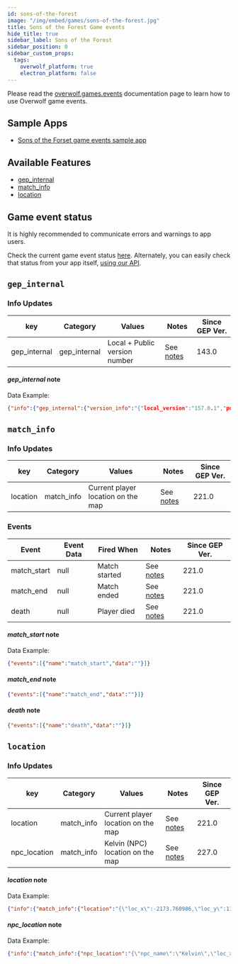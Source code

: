 ```yaml
---
id: sons-of-the-forest
image: "/img/embed/games/sons-of-the-forest.jpg"
title: Sons of the Forest Game events
hide_title: true
sidebar_label: Sons of the Forest
sidebar_position: 0
sidebar_custom_props:
  tags:
    overwolf_platform: true
    electron_platform: false
---
```


<!-- GENERATED USING /scripts/generate.js -->

<head>
  <meta name="keywords" content="API for Sons of the Forest, Sons of the Forest API, SDK for Sons of the Forest, Sons of the Forest SDK"/>
</head>

<GameInfo gameId={22638} page="docs" />

Please read the [overwolf.games.events](/api/game-data) documentation page to learn how to use Overwolf game events.

## Sample Apps
* [Sons of the Forset game events sample app](https://github.com/overwolf/events-sample-apps)

## Available Features

* [gep_internal](#gep_internal)
* [match_info](#match_info)
* [location](#location)

## Game event status

It is highly recommended to communicate errors and warnings to app users. 

Check the current game event status [here](/status/). Alternately, you can easily check that status from your app itself, [using our API](/topics/using-events/how-to-check-events-status-from-app).

## `gep_internal`

### Info Updates

key          | Category    | Values                    | Notes                 | Since GEP Ver. |
------------ | ------------| ------------------------- | --------------------- | ------------- | 
gep_internal | gep_internal| Local + Public version number|See [notes](#gep_internal-note)|   143.0       |

#### *gep_internal* note

Data Example:

```json
{"info":{"gep_internal":{"version_info":"{"local_version":"157.0.1","public_version":"157.0.1","is_updated":true}"}},"feature":"gep_internal"}
```

## `match_info`

### Info Updates

key          | Category    | Values                    | Notes                 | Since GEP Ver. |
------------ | ------------| ------------------------- | --------------------- | ------------- | 
location | match_info| Current player location on the map|See [notes](#location-note)|   221.0       |

### Events

Event       | Event Data   | Fired When    | Notes              | Since GEP Ver. |
------------| -------------| --------------| ------------------ | --------------|
match_start | null         | Match started |See [notes](#match_start-note)|     221.0     | 
match_end   | null         | Match ended   |See [notes](#match_end-note)|     221.0     | 
death   | null         | Player died   |See [notes](#death-note)|     221.0     |


#### *match_start* note

Data Example:

```json
{"events":[{"name":"match_start","data":""}]}
```

#### *match_end* note

```json
{"events":[{"name":"match_end","data":""}]}
```

#### *death* note

```json
{"events":[{"name":"death","data":""}]}
```

## `location`

### Info Updates

key          | Category    | Values                    | Notes                 | Since GEP Ver. |
------------ | ------------| ------------------------- | --------------------- | ------------- | 
location | match_info| Current player location on the map|See [notes](#location-note)|   221.0       |
npc_location | match_info| Kelvin (NPC) location on the map|See [notes](#npc_location-note)|   227.0       |

#### *location* note

Data Example:

```json
{"info":{"match_info":{"location":"{\"loc_x\":-2173.760986,\"loc_y\":1170.244873,\"loc_z\":612.648438,\"rot_x\":0.845221,\"rot_y\":-0.367379,\"rot_z\":-0.388116}"}},"feature":"location"}
```

#### *npc_location* note

Data Example:

```json
{"info":{"match_info":{"npc_location":"{\"npc_name\":\"Kelvin\",\"loc_x\":-1148.589966,\"loc_y\":-225.529999,\"loc_z\":138.776138}"}},"feature":"location"}
```
